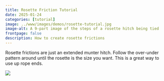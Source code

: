 ```yaml
---
title: Rosette Friction Tutorial
date: 2025-01-24
categories: [tutorial]
image: ../www/images/demos/rosette-tutorial.jpg
image-alt: A 9-part image of the steps of a rosette hitch being tied
frontpage: false
description: How to create rosette frictions
---
```


Rosette frictions are just an extended munter hitch. Follow the over-under pattern around until the rosette is the size you want. This is a great way to use up rope ends.

![](../www/images/demos/rosette-tutorial.jpg)
